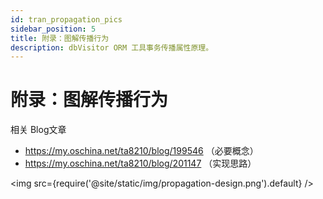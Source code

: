 ```yaml
---
id: tran_propagation_pics
sidebar_position: 5
title: 附录：图解传播行为
description: dbVisitor ORM 工具事务传播属性原理。
---
```


# 附录：图解传播行为

相关 Blog文章
- https://my.oschina.net/ta8210/blog/199546 （必要概念）
- https://my.oschina.net/ta8210/blog/201147 （实现思路）

<img src={require('@site/static/img/propagation-design.png').default} />
